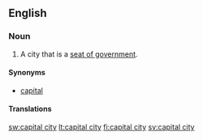==English==

===Noun===
{{en-noun|sg=[[capital]] [[city]]|pl=capital cities}}

# A city that is a [[seat of government]].

====Synonyms====
* {{qualifier|by ellipsis}} [[capital]]

====Translations====

[[sw:capital city]]
[[lt:capital city]]
[[fi:capital city]]
[[sv:capital city]]